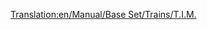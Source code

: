 [[Translation:en/Manual/Base Set/Trains/T.I.M.]]
{{it/Manuale/Set base/Treni/Motrici|Image=[[File:en/Manual/Base Set/Trains/Tim.png]]
|Name="T.I.M."
|Cost=€ 93.750
|Speed=241 km/h (150 mph)
|Weight=180 t
|Power=7.097 hp (5.220 kW)
|Annual=€ 6.750
|Designed=1984
|Lifespan=25
|Capacity=N/A
|Description=Questa è una locomotiva a doppia testa, capace di raggiungere ben 64 km orari in più della  seconda migliore opzione, la [[it/Manuale/Set base/Treni/SH '40']]. C'è una sola locomotiva elettrica più veloce: la [[it/Manuale/Set base/Treni/AsiaStar]].
|Real-life=questa è la Transport Tycoon equivalente del primo modello francese di [http://en.wikipedia.org/wiki/TGV TGV] (Train à Grande Vitesse).
}}